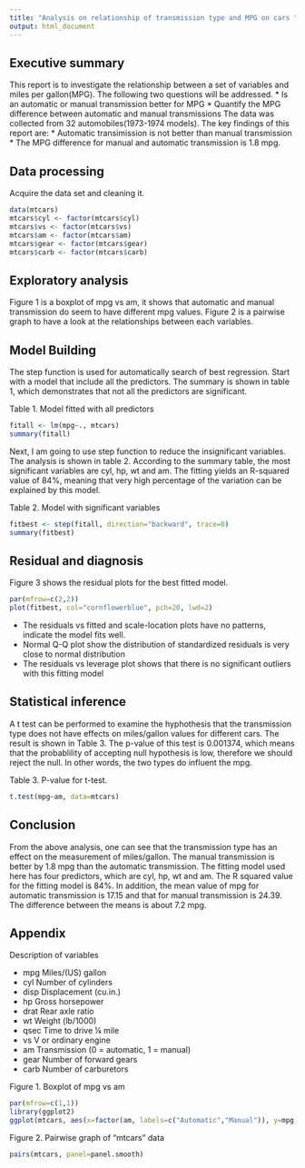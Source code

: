 ```yaml
---
title: "Analysis on relationship of transmission type and MPG on cars "
output: html_document
---
```

## Executive summary
This report is to investigate the relationship between a set of variables and miles per gallon(MPG). The following two questions will be addressed.
* Is an automatic or manual transmission better for MPG
* Quantify the MPG difference between automatic and manual transmissions
The data was collected from 32 automobiles(1973-1974 models). 
The key findings of this report are: 
* Automatic transimission is not better than manual transmission
* The MPG difference for manual and automatic transmission is 1.8 mpg. 

## Data processing
Acquire the data set and cleaning it.
```r
data(mtcars)
mtcars$cyl <- factor(mtcars$cyl)
mtcars$vs <- factor(mtcars$vs)
mtcars$am <- factor(mtcars$am)
mtcars$gear <- factor(mtcars$gear)
mtcars$carb <- factor(mtcars$carb)
```

## Exploratory analysis
Figure 1 is a boxplot of mpg vs am, it shows that automatic and manual transmission do seem to have different mpg values. Figure 2 is a pairwise graph to have a look at the relationships between each variables. 

## Model Building
The step function is used for automatically search of best regression. Start with a model that include all the predictors. The summary is shown in table 1, which demonstrates that not all the predictors are significant. 

Table 1. Model fitted with all predictors
```r
fitall <- lm(mpg~., mtcars)
summary(fitall)
```

Next, I am going to use step function to reduce the insignificant variables. The analysis is shown in table 2. According to the summary table, the most significant variables are cyl, hp, wt and am. The fitting yields an R-squared value of 84%, meaning that very high percentage of the variation can be explained by this model.

Table 2. Model with significant variables
```r
fitbest <- step(fitall, direction="backward", trace=0)
summary(fitbest)
```

## Residual and diagnosis
Figure 3 shows the residual plots for the best fitted model.
```r
par(mfrow=c(2,2))
plot(fitbest, col="cornflowerblue", pch=20, lwd=2)
```

* The residuals vs fitted and scale-location plots have no patterns, indicate the model fits well.
* Normal Q-Q plot show the distribution of standardized residuals is very close to normal distribution
* The residuals vs leverage plot shows that there is no significant outliers with this fitting model

## Statistical inference
A t test can be performed to examine the hyphothesis that the transmission type does not have effects on miles/gallon values for different cars. The result is shown in Table 3. The p-value of this test is 0.001374, which means that the probablility of accepting null hypothesis is low, therefore we should reject the null. In other words, the two types do influent the mpg.

Table 3. P-value for t-test.
```r
t.test(mpg~am, data=mtcars)
```

## Conclusion
From the above analysis, one can see that the transmission type has an effect on the measurement of miles/gallon. The manual transmission is better by 1.8 mpg than the automatic transmission. The fitting model used here has four predictors, which are cyl, hp, wt and am. The R squared value for the fitting model is 84%. In addition, the mean value of mpg for automatic transmission is 17.15 and that for manual transmission is 24.39. The difference between the means is about 7.2 mpg.

## Appendix

Description of variables

- mpg Miles/(US) gallon
- cyl Number of cylinders
- disp Displacement (cu.in.)
- hp Gross horsepower
- drat Rear axle ratio
- wt Weight (lb/1000)
- qsec Time to drive ¼ mile
- vs V or ordinary engine
- am Transmission (0 = automatic, 1 = manual)
- gear Number of forward gears
- carb Number of carburetors

Figure 1. Boxplot of mpg vs am
```r
par(mfrow=c(1,1))
library(ggplot2)
ggplot(mtcars, aes(x=factor(am, labels=c("Automatic","Manual")), y=mpg, fill=am))+geom_boxplot()+theme_bw()+xlab("Transmission type")+ylab("Miles/US gallon")+ggtitle("Transmission type vs Miles/(US) gallon of cars")+theme(legend.position="none")
```

Figure 2. Pairwise graph of "mtcars" data
```r
pairs(mtcars, panel=panel.smooth)
```


